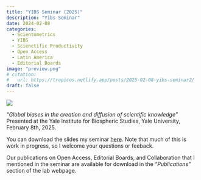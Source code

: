 ```yaml
---
title: "YIBS Seminar (2025)"
description: "Yibs Seminar"
date: 2024-02-08
categories:
  - Scientometrics
  - YIBS
  - Scienctific Productivity
  - Open Access
  - Latin America
  - Editorial Boards
image: "preview.png"
# citation: 
#   url: https://tropicos.netlify.app/posts/2025-02-08-yibs-seminar2/ 
draft: false
---
```


![](preview.png)

_"Global biases in the creation and diffusion of scientific knowledge"_ Presented at the Yale Institute for Biospheric Studies, Yale University, February 8th, 2025.

You can download the slides my seminar [here](Bruna_YIBS_2025-compressed.pdf). Note that much of this is work in progress, so I welcome your questions or feeback. 

Our publications on Open Access, Editorial Boards, and Collaboration that I mentioned in the seminar are available for download in the _"Publications"_ section of the lab webpage.

